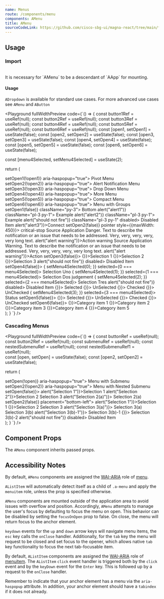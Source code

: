 ```yaml
---
name: Menus
route: /components/menu
components: AMenu
title: AMenu
sourceCodeLink: https://github.com/cisco-sbg-ui/magna-react/tree/main/framework/components/AMenu
---
```


## Usage

### Import

<ComponentImport components="AMenu" />

<br />

<AAlert dismissable={false}>
  It is necessary for `AMenu` to be a descendant of `AApp` for mounting.
</AAlert>

<br />

#### Usage

`ADropdown` is available for standard use cases. For more advanced use cases see `AMenu` and `AButton`

<Playground
  fullWidthPreview
  code={`() => {
  const button1Ref = useRef(null);
  const button2Ref = useRef(null);
  const button3Ref = useRef(null);
  const button4Ref = useRef(null);
  const button5Ref = useRef(null);
  const button6Ref = useRef(null);
  const [open1, setOpen1] = useState(false);
  const [open2, setOpen2] = useState(false);
  const [open3, setOpen3] = useState(false);
  const [open4, setOpen4] = useState(false);
  const [open5, setOpen5] = useState(false);
  const [open6, setOpen6] = useState(false);

const [menu4Selected, setMenu4Selected] = useState(2);

return (

<div
  className="d-flex"
  style={{
    rowGap: "10px",
    columnGap: "20px",
    flexWrap: "wrap",
    justifyContent: "space-evenly"
  }}>
  <div>
    <AButton
      ref={button1Ref}
      dropdown
      open={open1}
      secondary
      onClick={() => setOpen1(!open1)}
      aria-haspopup="true">
      Pivot Menu
    </AButton>
  </div>
  <div>
    <AButton
      ref={button2Ref}
      onClick={() => setOpen2(!open2)}
      aria-haspopup="true">
      Alert Notification Menu
    </AButton>
  </div>
  <div>
    <AButton
      ref={button3Ref}
      onClick={() => setOpen3(!open3)}
      aria-haspopup="true">
      Drop Down Menu
    </AButton>
  </div>
  <div>
    <AButton
      ref={button4Ref}
      onClick={() => setOpen4(!open4)}
      aria-haspopup="true">
      More Menu
    </AButton>
  </div>
  <div>
    <AButton
      ref={button5Ref}
      onClick={() => setOpen5(!open5)}
      aria-haspopup="true">
      Compact Menu
    </AButton>
  </div>
  <div>
    <AButton
      ref={button6Ref}
      onClick={() => setOpen6(!open6)}
      aria-haspopup="true">
      Menu with Groups
    </AButton>
  </div>
  <AMenu
    anchorRef={button1Ref}
    open={open1}
    placement="bottom"
    onClose={() => setOpen1(false)}
    className="py-3">
    <AListItem twoLine className="px-3 h3 my-0 pb-1">
      <AListItemTitle>Bottom</AListItemTitle>
    </AListItem>
    <AListItem onClick={() => alert("alert1")} className="pl-3 py-1">
      Example
    </AListItem>
    <AListItem onClick={() => alert("alert2")} className="pl-3 py-1">
      Example
    </AListItem>
    <AListItem
      onClick={() => alert("should not fire")}
      className="pl-3 py-1"
      disabled>
      Disabled Item
    </AListItem>
    <AListItemDivider className="mb-0 mt-3" />
    <AListItem twoLine>
      <AListItemContent className="pb-0">
        <a onClick={() => alert("alert3")}>Connect</a>
      </AListItemContent>
    </AListItem>
  </AMenu>
  <AMenu
    anchorRef={button2Ref}
    open={open2}
    placement="bottom"
    onClose={() => setOpen2(false)}
    pointer
    style={{maxWidth: 450}}>
    <AListItem twoLine>
      <AListItemAvatar>
        <AIcon size={16} className="status-red--text">
          critical-stop
        </AIcon>
      </AListItemAvatar>
      <AListItemContent>
        <AListItemTitle>Source Application</AListItemTitle>
        <AListItemSubtitle>
          Danger. Text to describe the notification or an issue that needs to be
          addressed. Very, very, very, very, very long text.
        </AListItemSubtitle>
      </AListItemContent>
      <AListItemAction
        className="pr-3 align-self-start"
        style={{paddingTop: 12}}>
        <a onClick={() => alert("alert warning")}>Action</a>
      </AListItemAction>
    </AListItem>
    <AListItemDivider className="ma-0" />
    <AListItem twoLine>
      <AListItemAvatar>
        <AIcon size={16} className="status-orange--text">
          warning
        </AIcon>
      </AListItemAvatar>
      <AListItemContent>
        <AListItemTitle>Source Application</AListItemTitle>
        <AListItemSubtitle>
          Warning. Text to describe the notification or an issue that needs to
          be addressed. Very, very, very, very, very long text.
        </AListItemSubtitle>
      </AListItemContent>
      <AListItemAction
        className="pr-3 align-self-start"
        style={{paddingTop: 12}}>
        <a onClick={() => alert("alert warning")}>Action</a>
      </AListItemAction>
    </AListItem>
  </AMenu>
  <AMenu
    anchorRef={button3Ref}
    open={open3}
    placement="bottom-left"
    onClose={() => setOpen3(false)}>
    <AListItem onClick={() => {}}>Selection 1</AListItem>
    <AListItem onClick={() => {}}>Selection 2</AListItem>
    <AListItem onClick={() => {}}>Selection 3</AListItem>
    <AListItem onClick={() => alert("should not fire")} disabled>
      Disabled Item
    </AListItem>
  </AMenu>
  <AMenu
    anchorRef={button4Ref}
    open={open4}
    placement="bottom-right"
    onClose={() => setOpen4(false)}>
    <AListItem
      onClick={() => {
        setMenu4Selected(0);
      }}
      selected={0 === menu4Selected}>
      Selection Uno
    </AListItem>
    <AListItem
      onClick={() => {
        setMenu4Selected(1);
      }}
      selected={1 === menu4Selected}>
      Selection Dos
      <AIcon size={12} className="ml-2">
        judgement
      </AIcon>
    </AListItem>
    <AListItem
      onClick={() => {
        setMenu4Selected(2);
      }}
      selected={2 === menu4Selected}>
      Selection Tres
    </AListItem>
    <AListItem onClick={() => alert("should not fire")} disabled>
      Disabled Item
    </AListItem>
    <AListItemDivider style={{margin: 0}} />
    <AListItem onClick={() => {}}>
      <ARadio checked={true}>Selected</ARadio>
    </AListItem>
    <AListItem onClick={() => {}}>
      <ARadio checked={false}>UnSelected</ARadio>
    </AListItem>
    <AListItemDivider style={{margin: 0}} />
    <AListItem onClick={() => {}}>
      <ACheckbox checked={true}>Checked</ACheckbox>
    </AListItem>
    <AListItem onClick={() => {}}>
      <ACheckbox checked={false}>UnChecked</ACheckbox>
    </AListItem>
    <AListItemDivider style={{margin: 0}} />
    <AListItem
      onClick={() => {
        setMenu4Selected(3);
      }}
      selected={3 === menu4Selected}>
      Status
    </AListItem>
  </AMenu>
  <AMenu
    anchorRef={button5Ref}
    open={open5}
    compact
    placement="bottom-left"
    onClose={() => setOpen5(false)}>
    <AListItem onClick={() => {}}>
      <ARadio checked={true}>Selected</ARadio>
    </AListItem>
    <AListItem onClick={() => {}}>
      <ARadio checked={false}>UnSelected</ARadio>
    </AListItem>
    <AListItemDivider style={{margin: 0}} />
    <AListItem onClick={() => {}}>
      <ACheckbox checked={true}>Checked</ACheckbox>
    </AListItem>
    <AListItem onClick={() => {}}>
      <ACheckbox checked={false}>UnChecked</ACheckbox>
    </AListItem>
  </AMenu>
  <AMenu
    anchorRef={button6Ref}
    open={open6}
    compact
    placement="bottom-left"
    onClose={() => setOpen6(false)}>
    <AListItemGroup title={"Category 1"}>
      <AListItem onClick={() => {}}>Category item 1</AListItem>
      <AListItem onClick={() => {}}>Category item 2</AListItem>
      <AListItem onClick={() => {}}>Category item 3</AListItem>
    </AListItemGroup>
    <AListItemDivider />
    <AListItemGroup title={"Category 2"}>
      <AListItem onClick={() => {}}>Category item 4</AListItem>
      <AListItem onClick={() => {}}>Category item 5</AListItem>
    </AListItemGroup>
  </AMenu>
</div>
); } `} />

### Cascading Menus

<Playground
  fullWidthPreview
  code={`() => {
  const buttonRef = useRef(null);
  const button2Ref = useRef(null);
  const submenuRef = useRef(null);
  const nestedSubmenuRef = useRef(null); 
  const nestedSubmenuRef1 = useRef(null);  
  const [open, setOpen] = useState(false);
  const [open2, setOpen2] = useState(false);

return (

<div
  className="d-flex"
  style={{
    rowGap: "10px",
    flexWrap: "wrap",
    justifyContent: "space-evenly"
  }}>
  <div>
    <AButton
      ref={buttonRef}
      onClick={() => setOpen(!open)}
      aria-haspopup="true">
      Menu with Submenu
    </AButton>
  </div>
  <div>
    <AButton
      ref={button2Ref}
      onClick={() => setOpen2(!open2)}
      aria-haspopup="true">
      Menu with Nested Submenu
    </AButton>
  </div>
  <AMenu
    anchorRef={buttonRef}
    open={open}
    placement="bottom-left"
    onClose={() => setOpen(false)}>
    <AListItem onClick={() => alert("Selection 1")}>Selection 1</AListItem>
    <AListItem onClick={() => alert("Selection 2")}>Selection 2</AListItem>
    <AListItem ref={submenuRef} submenu>
      Selection 3
      <AMenu submenu anchorRef={submenuRef} placement="right-top">
        <AListItem tabIndex={0} onClick={() => alert("Selection 2(a)")}>
          Selection 2(a)
        </AListItem>
      </AMenu>
    </AListItem>
  </AMenu>
  <AMenu
    anchorRef={button2Ref}
    open={open2}
    onClose={() => setOpen2(false)}
    placement="bottom-left">
    <AListItem onClick={() => alert("Selection 1")}>Selection 1</AListItem>
    <AListItem onClick={() => {}}>Selection 2</AListItem>
    <AListItem ref={nestedSubmenuRef} submenu>
      Selection 3
      <AMenu submenu anchorRef={nestedSubmenuRef} placement="right-top">
        <AListItem onClick={() => alert("Selection 3(a)")}>
          Selection 3(a)
        </AListItem>
        <AListItem ref={nestedSubmenuRef1} submenu>
          Selection 3(b)
          <AMenu submenu anchorRef={nestedSubmenuRef1} placement="right-top">
            <AListItem onClick={() => alert("Selection 3(b)-1")}>
              Selection 3(b)-1
            </AListItem>
            <AListItem onClick={() => {}}> Selection 3(b)-2 </AListItem>
          </AMenu>
        </AListItem>
      </AMenu>
    </AListItem>
    <AListItem onClick={() => alert("should not fire")} disabled>
      Disabled Item
    </AListItem>
  </AMenu>
</div>
); } `} />

## Component Props

The `AMenu` component inherits passed props.

<Props of="AMenu" />

## Accessibility Notes

By default, `AMenu` components are assigned the [WAI-ARIA](https://www.w3.org/WAI/standards-guidelines/aria/) role of [menu](https://www.w3.org/TR/wai-aria/#menu).

`AListItem` will automatically detect itself as a child of `.a-menu` and apply the `menuitem` role, unless the prop is specified otherwise.

`AMenu` components are mounted outside of the application area to avoid issues with overflow and position.
Accordingly, `AMenu` attempts to manage the user's focus by defaulting to focus the menu on open.
This behavior can be disabled by setting the `focusOnOpen` prop to false.
On close, the menu will return focus to the anchor element.

`keydown` events for the `up` and `down` arrow keys will
navigate menu items, the `esc` key calls the `onClose` handler. Additionally, for the `tab`
key the menu will request to be closed and set focus to the opener, which allows native `tab`
key functionality to focus the next tab-focusable item.

By default, `AListItem` components are assigned the [WAI-ARIA](https://www.w3.org/WAI/standards-guidelines/aria/) role of [menuitem](https://www.w3.org/TR/wai-aria/#menuitem).
The `AListItem` `click` event handler is triggered both by the `click` event and by the `keyDown` event for the `Enter` key. This is followed up by a request to the `onClose` handler.

Remember to indicate that your anchor element has a menu via the `aria-haspopup` attribute. In addition, your anchor element should have a `tabindex` if it does not already.
